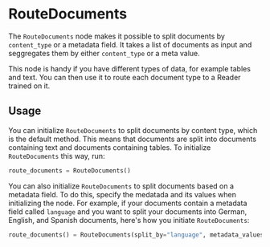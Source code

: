 # RouteDocuments

The `RouteDocuments` node makes it possible to split documents by `content_type` or a metadata field. It takes a list of documents as input and seggregates them by either `content_type` or a meta value. 

This node is handy if you have different types of data, for example tables and text. You can then use it to route each document type to a Reader trained on it. 

## Usage

You can initialize `RouteDocuments` to split documents by content type, which is the default method. This means that documents are split into documents containing text and documents containing tables. To initialize `RouteDocuments` this way, run:

```python
route_documents = RouteDocuments()
```

You can also initialize `RouteDocuments` to split documents based on a metadata field. To do this, specify the medatada and its values when initializing the node. For example, if your documents contain a metadata field called `language` and you want to split your documents into German, English, and Spanish documents, here's how you initiate `RouteDocuments`:

```python
route_documents() = RouteDocuments(split_by="language", metadata_values=["de", "en", "es"])
```
